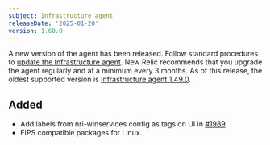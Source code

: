 ```yaml
---
subject: Infrastructure agent
releaseDate: '2025-01-20'
version: 1.60.0
---
```


A new version of the agent has been released. Follow standard procedures to [update the Infrastructure agent](https://docs.newrelic.com/docs/infrastructure/install-configure-manage-infrastructure/update-or-uninstall/update-infrastructure-agent).
New Relic recommends that you upgrade the agent regularly and at a minimum every 3 months. As of this release, the oldest supported version is [Infrastructure agent 1.49.0](https://docs.newrelic.com/docs/release-notes/infrastructure-release-notes/infrastructure-agent-release-notes/new-relic-infrastructure-agent-1490/).

## Added

* Add labels from nri-winservices config  as tags on UI in [#1989](https://github.com/newrelic/infrastructure-agent/pull/1989).
* FIPS compatible packages for Linux.
